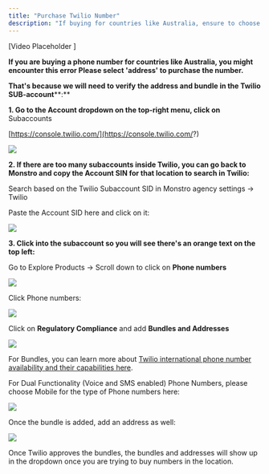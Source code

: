 ```yaml
---
title: "Purchase Twilio Number"
description: "If buying for countries like Australia, ensure to choose 'address' to avoid errors. This is necessary for address and bundle verification in the Twilio sub-account."
---
```



[Video Placeholder ]

**If you are buying a phone number for countries like Australia, you might encounter this error Please select 'address' to purchase the number.**


**That's because we will need to verify** **the address and bundle in the Twilio** **SUB-account****:**

**1. Go to the  Account dropdown  on the top-right menu, click on** Subaccounts

[https://console.twilio.com/](https://console.twilio.com/?)

![](https://s3.amazonaws.com/cdn.freshdesk.com/data/helpdesk/attachments/production/48204530310/original/iR9WLGt1NRbqz4hLcgF7yfeorDEluUZbfQ.png?1647879190)

**2. If there are too many subaccounts inside Twilio, you can go back to Monstro and copy the Account SIN for that location to search in Twilio:**



Search based on the Twilio Subaccount SID in Monstro agency settings -> Twilio

Paste the Account SID here and click on it:

![](https://s3.amazonaws.com/cdn.freshdesk.com/data/helpdesk/attachments/production/48204516875/original/aibA4dz2YwTINzhWS_drP3hUwP9GG2Utjg.png?1647878035)

**3. Click into the subaccount so you will see there's an orange text on the top left:**



Go to Explore Products -> Scroll down to click on  **Phone numbers**

![](https://s3.amazonaws.com/cdn.freshdesk.com/data/helpdesk/attachments/production/48204518019/original/EC4dWlFK4P-okMB9_GBOosuQmfUyXqNDWg.jpeg?1647878213)

Click Phone numbers:

![](https://s3.amazonaws.com/cdn.freshdesk.com/data/helpdesk/attachments/production/48204518383/original/VUeN7ZQE_1Pa7nGH7Xu7-h87XC6DRA-BYg.png?1647878269)

Click on  **Regulatory Compliance**  and add  **Bundles and Addresses**

![](https://s3.amazonaws.com/cdn.freshdesk.com/data/helpdesk/attachments/production/48204518520/original/5Puvd10iLfHKdSAsVQHspAVj_qmXd9eUVA.png?1647878296)

For Bundles, you can learn more about  [Twilio international phone number availability and their capabilities here](https://support.twilio.com/hc/en-us/articles/223183068-Twilio-international-phone-number-availability-and-their-capabilities).

For Dual Functionality (Voice and SMS enabled) Phone Numbers, please choose Mobile for the type of Phone numbers here:

![](https://s3.amazonaws.com/cdn.freshdesk.com/data/helpdesk/attachments/production/48204533305/original/emuLvhUjfQ7c3x_b-taE9qgHzL_04rX1zQ.png?1647879453)

Once the bundle is added, add an address as well:

![](https://s3.amazonaws.com/cdn.freshdesk.com/data/helpdesk/attachments/production/48204534829/original/pOX1k90nPh001-3co7nT7HgQQDsOdeQ90w.png?1647879721)

Once Twilio approves the bundles, the bundles and addresses will show up in the dropdown once you are trying to buy numbers in the location.